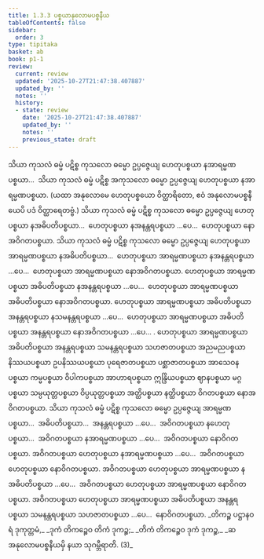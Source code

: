 ```yaml
---
title: 1.3.3 ပစ္စယာနုလောမပစ္စနီယ
tableOfContents: false
sidebar:
  order: 3
type: tipitaka
basket: ab
book: p1-1
review:
  current: review
  updated: '2025-10-27T21:47:38.407887'
  updated_by: ''
  notes: ''
  history:
  - state: review
    date: '2025-10-27T21:47:38.407887'
    updated_by: ''
    notes: ''
    previous_state: draft
---
```



<ReviewStatus review={frontmatter.review} showDetails={true} />

<HypothesisAnnotation frontmatter={frontmatter} />

<DynamicBreadcrumb />

<Division number="46" book="p1-1" e="ch" v="36" p="16">

<Paragraph number="96" book="p1-1">
သိယာ ကုသလံ ဓမ္မံ ပဋိစ္စ ကုသလော ဓမ္မော ဥပ္ပဇ္ဇေယျ ဟေတုပစ္စယာ နအာရမ္မဏပစ္စယာ…  သိယာ ကုသလံ ဓမ္မံ ပဋိစ္စ အကုသလော ဓမ္မော ဥပ္ပဇ္ဇေယျ ဟေတုပစ္စယာ နအာရမ္မဏပစ္စယာ.
</Paragraph>

<Paragraph number="97" book="p1-1">
(ယထာ အနုလောမေ ဟေတုပစ္စယော ဝိတ္ထာရိတော, ဧဝံ အနုလောမပစ္စနီယေပိ ပဒံ ဝိတ္ထာရေတဗ္ဗံ.)
</Paragraph>

</Division>
<Division number="47" book="p1-1" e="ch" v="36" p="17">

<Paragraph number="98" book="p1-1">
သိယာ ကုသလံ ဓမ္မံ ပဋိစ္စ ကုသလော ဓမ္မော ဥပ္ပဇ္ဇေယျ ဟေတုပစ္စယာ နအဓိပတိပစ္စယာ…  ဟေတုပစ္စယာ နအနန္တရပစ္စယာ …ပေ…  ဟေတုပစ္စယာ နောအဝိဂတပစ္စယာ.
</Paragraph>

</Division>
<Division number="48" book="p1-1" e="ch" v="36" p="17">

<Paragraph number="99" book="p1-1">
သိယာ ကုသလံ ဓမ္မံ ပဋိစ္စ ကုသလော ဓမ္မော ဥပ္ပဇ္ဇေယျ ဟေတုပစ္စယာ အာရမ္မဏပစ္စယာ နအဓိပတိပစ္စယာ…  ဟေတုပစ္စယာ အာရမ္မဏပစ္စယာ နအနန္တရပစ္စယာ …ပေ…  ဟေတုပစ္စယာ အာရမ္မဏပစ္စယာ နောအဝိဂတပစ္စယာ.
</Paragraph>

<Paragraph number="100" book="p1-1">
ဟေတုပစ္စယာ အာရမ္မဏပစ္စယာ အဓိပတိပစ္စယာ နအနန္တရပစ္စယာ …ပေ…  ဟေတုပစ္စယာ အာရမ္မဏပစ္စယာ အဓိပတိပစ္စယာ နောအဝိဂတပစ္စယာ.
</Paragraph>

<Paragraph number="101" book="p1-1">
ဟေတုပစ္စယာ အာရမ္မဏပစ္စယာ အဓိပတိပစ္စယာ အနန္တရပစ္စယာ နသမနန္တရပစ္စယာ …ပေ…  ဟေတုပစ္စယာ အာရမ္မဏပစ္စယာ အဓိပတိပစ္စယာ အနန္တရပစ္စယာ နောအဝိဂတပစ္စယာ …ပေ… .
</Paragraph>

<Paragraph number="102" book="p1-1">
ဟေတုပစ္စယာ အာရမ္မဏပစ္စယာ အဓိပတိပစ္စယာ အနန္တရပစ္စယာ သမနန္တရပစ္စယာ သဟဇာတပစ္စယာ အညမညပစ္စယာ နိဿယပစ္စယာ ဥပနိဿယပစ္စယာ ပုရေဇာတပစ္စယာ ပစ္ဆာဇာတပစ္စယာ အာသေဝနပစ္စယာ ကမ္မပစ္စယာ ဝိပါကပစ္စယာ အာဟာရပစ္စယာ ဣန္ဒြိယပစ္စယာ ဈာနပစ္စယာ မဂ္ဂပစ္စယာ သမ္ပယုတ္တပစ္စယာ ဝိပ္ပယုတ္တပစ္စယာ အတ္ထိပစ္စယာ နတ္ထိပစ္စယာ ဝိဂတပစ္စယာ နောအဝိဂတပစ္စယာ.
</Paragraph>

</Division>
<Division number="49" book="p1-1" e="ch" v="36" p="18">

<Paragraph number="103" book="p1-1">
သိယာ ကုသလံ ဓမ္မံ ပဋိစ္စ ကုသလော ဓမ္မော ဥပ္ပဇ္ဇေယျ အာရမ္မဏပစ္စယာ…  အဓိပတိပစ္စယာ…  အနန္တရပစ္စယာ …ပေ…  အဝိဂတပစ္စယာ နဟေတုပစ္စယာ…  အဝိဂတပစ္စယာ နအာရမ္မဏပစ္စယာ …ပေ…  အဝိဂတပစ္စယာ နောဝိဂတပစ္စယာ.
</Paragraph>

<Paragraph number="104" book="p1-1">
အဝိဂတပစ္စယာ ဟေတုပစ္စယာ နအာရမ္မဏပစ္စယာ …ပေ…  အဝိဂတပစ္စယာ ဟေတုပစ္စယာ နောဝိဂတပစ္စယာ.
</Paragraph>

<Paragraph number="105" book="p1-1">
အဝိဂတပစ္စယာ ဟေတုပစ္စယာ အာရမ္မဏပစ္စယာ နအဓိပတိပစ္စယာ …ပေ…  အဝိဂတပစ္စယာ ဟေတုပစ္စယာ အာရမ္မဏပစ္စယာ နောဝိဂတပစ္စယာ.
</Paragraph>

<Paragraph number="106" book="p1-1">
အဝိဂတပစ္စယာ ဟေတုပစ္စယာ အာရမ္မဏပစ္စယာ အဓိပတိပစ္စယာ အနန္တရပစ္စယာ သမနန္တရပစ္စယာ သဟဇာတပစ္စယာ …ပေ…  နောဝိဂတပစ္စယာ.
</Paragraph>

<Paragraph number="107" type="verses" book="p1-1">
_တိကဉ္စ ပဋ္ဌာနဝရံ ဒုကုတ္တမံ,_  
_ဒုကံ တိကဉ္စေဝ တိကံ ဒုကဉ္စ;_  
_တိကံ တိကဉ္စေဝ ဒုကံ ဒုကဉ္စ,_  
_ဆ အနုလောမပစ္စနီယမှိ နယာ သုဂမ္ဘီရာတိ. (3)_
</Paragraph>
</Division>